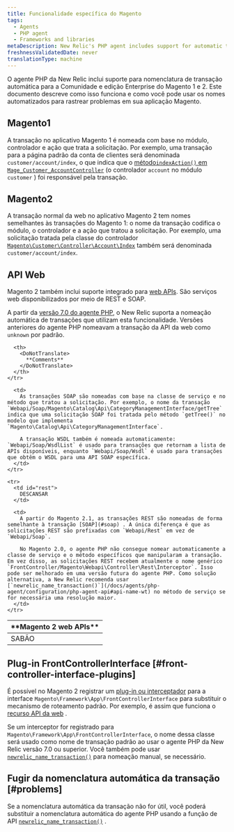 ```yaml
---
title: Funcionalidade específica do Magento
tags:
  - Agents
  - PHP agent
  - Frameworks and libraries
metaDescription: New Relic's PHP agent includes support for automatic transaction naming for the Community and Enterprise editions of Magento 1 and 2.
freshnessValidatedDate: never
translationType: machine
---
```


O agente PHP da New Relic inclui suporte para nomenclatura de transação automática para a Comunidade e edição Enterprise do Magento 1 e 2. Este documento descreve como isso funciona e como você pode usar os nomes automatizados para rastrear problemas em sua aplicação Magento.

## Magento1

A transação no aplicativo Magento 1 é nomeada com base no módulo, controlador e ação que trata a solicitação. Por exemplo, uma transação para a página padrão da conta de clientes será denominada `customer/account/index`, o que indica que o [método`indexAction()` em `Mage_Customer_AccountController`](https://github.com/OpenMage/magento-mirror/blob/1.9.3.2/app/code/core/Mage/Customer/controllers/AccountController.php#L109-L120) (o controlador `account` no módulo `customer` ) foi responsável pela transação.

## Magento2

A transação normal da web no aplicativo Magento 2 tem nomes semelhantes às transações do Magento 1: o nome da transação codifica o módulo, o controlador e a ação que tratou a solicitação. Por exemplo, uma solicitação tratada pela classe do controlador [`Magento\Customer\Controller\Account\Index`](https://github.com/magento/magento2/blob/2.1.4/app/code/Magento/Customer/Controller/Account/Index.php) também será denominada `customer/account/index`.

## API Web

Magento 2 também inclui suporte integrado para [web APIs](http://devdocs.magento.com/guides/v2.1/get-started/bk-get-started-api.html). São serviços web disponibilizados por meio de REST e SOAP.

A partir da [versão 7.0 do agente PHP](/docs/release-notes/agent-release-notes/php-release-notes/php-agent-700186), o New Relic suporta a nomeação automática de transações que utilizam esta funcionalidade. Versões anteriores do agente PHP nomeavam a transação da API da web como `unknown` por padrão.

<table>
  <thead>
    <tr>
      <th style={{ width: "150px" }}>
        <DoNotTranslate>
          **Magento 2 web APIs**
        </DoNotTranslate>
      </th>

      <th>
        <DoNotTranslate>
          **Comments**
        </DoNotTranslate>
      </th>
    </tr>
  </thead>

  <tbody>
    <tr>
      <td id="soap">
        SABÃO
      </td>

      <td>
        As transações SOAP são nomeadas com base na classe de serviço e no método que tratou a solicitação. Por exemplo, o nome da transação `Webapi/Soap/Magento\Catalog\Api\CategoryManagementInterface/getTree` indica que uma solicitação SOAP foi tratada pelo método `getTree()` no modelo que implementa `Magento\Catalog\Api\CategoryManagementInterface`.

        A transação WSDL também é nomeada automaticamente: `Webapi/Soap/WsdlList` é usado para transações que retornam a lista de APIs disponíveis, enquanto `Webapi/Soap/Wsdl` é usado para transações que obtêm o WSDL para uma API SOAP específica.
      </td>
    </tr>

    <tr>
      <td id="rest">
        DESCANSAR
      </td>

      <td>
        A partir do Magento 2.1, as transações REST são nomeadas de forma semelhante à transação [SOAP](#soap) . A única diferença é que as solicitações REST são prefixadas com `Webapi/Rest` em vez de `Webapi/Soap`.

        No Magento 2.0, o agente PHP não consegue nomear automaticamente a classe de serviço e o método específicos que manipularam a transação. Em vez disso, as solicitações REST recebem atualmente o nome genérico `FrontController/Magento\Webapi\Controller\Rest\Interceptor`. Isso pode ser melhorado em uma versão futura do agente PHP. Como solução alternativa, a New Relic recomenda usar [`newrelic_name_transaction()`](/docs/agents/php-agent/configuration/php-agent-api#api-name-wt) no método de serviço se for necessária uma resolução maior.
      </td>
    </tr>
  </tbody>
</table>

## Plug-in FrontControllerInterface [#front-controller-interface-plugins]

É possível no Magento 2 registrar um [plug-in ou interceptador](http://devdocs.magento.com/guides/v2.1/extension-dev-guide/plugins.html) para a interface `Magento\Framework\App\FrontControllerInterface` para substituir o mecanismo de roteamento padrão. Por exemplo, é assim que funciona o [recurso API da web](#web-apis) .

Se um interceptor for registrado para `Magento\Framework\App\FrontControllerInterface`, o nome dessa classe será usado como nome de transação padrão ao usar o agente PHP da New Relic versão 7.0 ou superior. Você também pode usar [`newrelic_name_transaction()`](/docs/agents/php-agent/configuration/php-agent-api#api-name-wt) para nomeação manual, se necessário.

## Fugir da nomenclatura automática da transação [#problems]

Se a nomenclatura automática da transação não for útil, você poderá substituir a nomenclatura automática do agente PHP usando a função de API [`newrelic_name_transaction()`](/docs/agents/php-agent/configuration/php-agent-api#api-name-wt) .